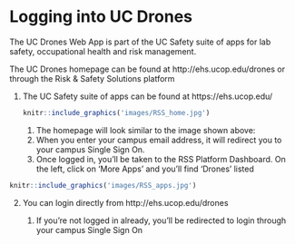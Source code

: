 # Logging into UC Drones {#ch-UCdrones-login}

The UC Drones Web App is part of the UC Safety suite of apps for lab safety, occupational health and risk management. 

The UC Drones homepage can be found at http://ehs.ucop.edu/drones or through the Risk & Safety Solutions platform


1. The UC Safety suite of apps can be found at https://ehs.ucop.edu/

    ```r
knitr::include_graphics('images/RSS_home.jpg')
```
     
    1. The homepage will look similar to the image shown above:
    2. When you enter your campus email address, it will redirect you to your campus Single Sign On.
    3. Once logged in, you'll be taken to the RSS Platform Dashboard.  On the left, click on 'More Apps' and you'll find 'Drones' listed
    
    
```r
knitr::include_graphics('images/RSS_apps.jpg')
```

 
2. You can login directly from http://ehs.ucop.edu/drones

    1. If you're not logged in already, you'll be redirected to login through your campus Single Sign On
    


